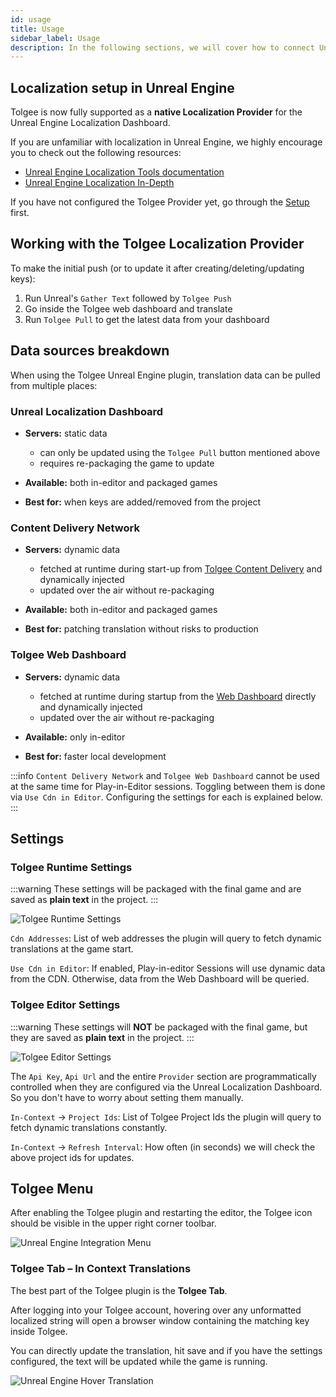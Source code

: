 ```yaml
---
id: usage
title: Usage
sidebar_label: Usage
description: In the following sections, we will cover how to connect Unreal Engine Localization Dashboard to the Tolgee Localization Provider
---
```


## Localization setup in Unreal Engine

Tolgee is now fully supported as a **native Localization Provider** for the Unreal Engine Localization Dashboard.

If you are unfamiliar with localization in Unreal Engine, we highly encourage you to check out the following resources:

- [Unreal Engine Localization Tools documentation](https://dev.epicgames.com/documentation/en-us/unreal-engine/localization-tools-in-unreal-engine)
- [Unreal Engine Localization In-Depth](https://dev.epicgames.com/community/learning/tutorials/zwPJ/unreal-engine-localization-in-depth)

If you have not configured the Tolgee Provider yet, go through the [Setup](/platform/integrations/unreal_plugin/setup) first.

## Working with the Tolgee Localization Provider

To make the initial push (or to update it after creating/deleting/updating keys):

1. Run Unreal's `Gather Text` followed by `Tolgee Push`
2. Go inside the Tolgee web dashboard and translate
3. Run `Tolgee Pull` to get the latest data from your dashboard

## Data sources breakdown

When using the Tolgee Unreal Engine plugin, translation data can be pulled from multiple places:

### Unreal Localization Dashboard

- **Servers:** static data
    - can only be updated using the `Tolgee Pull` button mentioned above
    - requires re-packaging the game to update

- **Available:** both in-editor and packaged games

- **Best for:** when keys are added/removed from the project

### Content Delivery Network

- **Servers:** dynamic data 
    - fetched at runtime during start-up from [Tolgee Content Delivery](/platform/projects_and_organizations/content_delivery) and dynamically injected
    - updated over the air without re-packaging

- **Available:** both in-editor and packaged games

- **Best for:** patching translation without risks to production

### Tolgee Web Dashboard

- **Servers:** dynamic data
    - fetched at runtime during startup from the [Web Dashboard](/platform/projects_and_organizations/editing_translations) directly and dynamically injected
    - updated over the air without re-packaging

- **Available:** only in-editor

- **Best for:** faster local development

:::info
`Content Delivery Network` and `Tolgee Web Dashboard` cannot be used at the same time for Play-in-Editor sessions. Toggling between them is done via `Use Cdn in Editor`. Configuring the settings for each is explained below.
:::

## Settings

### Tolgee Runtime Settings

:::warning
These settings will be packaged with the final game and are saved as **plain text** in the project.
:::

![Tolgee Runtime Settings](/img/docs/platform/unreal-plugin/tolgee-runtime-settings.png)

`Cdn Addresses`: List of web addresses the plugin will query to fetch dynamic translations at the game start.

`Use Cdn in Editor`: If enabled, Play-in-editor Sessions will use dynamic data from the CDN. Otherwise, data from the Web Dashboard will be queried.

### Tolgee Editor Settings

:::warning
These settings will **NOT** be packaged with the final game, but they are saved as **plain text** in the project.
:::

![Tolgee Editor Settings](/img/docs/platform/unreal-plugin/tolgee-editor-settings.png)

The `Api Key`, `Api Url` and the entire `Provider` section are programmatically controlled when they are configured via the Unreal Localization Dashboard. So you don't have to worry about setting them manually.

`In-Context` → `Project Ids`: List of Tolgee Project Ids the plugin will query to fetch dynamic translations constantly.

`In-Context` → `Refresh Interval`: How often (in seconds) we will check the above project ids for updates.

## Tolgee Menu

After enabling the Tolgee plugin and restarting the editor, the Tolgee icon should be visible in the upper right corner toolbar.

![Unreal Engine Integration Menu](/img/docs/platform/unreal-plugin/integration-menu.png)

### Tolgee Tab – In Context Translations

The best part of the Tolgee plugin is the **Tolgee Tab**. 

After logging into your Tolgee account, hovering over any unformatted localized string will open a browser window containing the matching key inside Tolgee.

You can directly update the translation, hit save and if you have the settings configured, the text will be updated while the game is running.

![Unreal Engine Hover Translation](/img/docs/platform/unreal-plugin/hover-translation.png)
